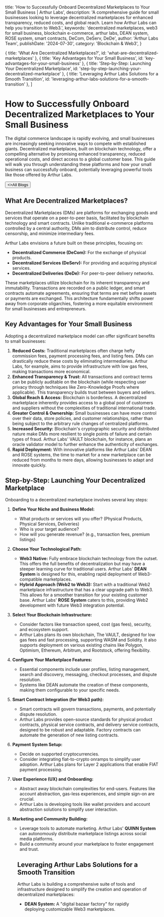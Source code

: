 
  title: 'How to Successfully Onboard Decentralized Marketplaces to Your Small Business | Arthur Labs',
  description: 'A comprehensive guide for small businesses looking to leverage decentralized marketplaces for enhanced transparency, reduced costs, and global reach. Learn how Arthur Labs can help you transition to Web3.',
  keywords: 'decentralized marketplaces, web3 for small business, blockchain e-commerce, arthur labs, DEAN system, ROSE system, smart contracts, DeCom, DeServ, DeDe',
  author: 'Arthur Labs Team',
  publishDate: '2024-07-30',
  category: 'Blockchain & Web3',
}

  { title: 'What Are Decentralized Marketplaces?', id: 'what-are-decentralized-marketplaces' },
  { title: 'Key Advantages for Your Small Business', id: 'key-advantages-for-your-small-business' },
  { title: 'Step-by-Step: Launching Your Decentralized Marketplace', id: 'step-by-step-launching-your-decentralized-marketplace' },
  { title: 'Leveraging Arthur Labs Solutions for a Smooth Transition', id: 'leveraging-arthur-labs-solutions-for-a-smooth-transition' },
]

<HeroPattern />

# How to Successfully Onboard Decentralized Marketplaces to Your Small Business

The digital commerce landscape is rapidly evolving, and small businesses are increasingly seeking innovative ways to compete with established giants. Decentralized marketplaces, built on blockchain technology, offer a compelling alternative by promising enhanced transparency, reduced operational costs, and direct access to a global customer base. This guide will walk you through understanding these platforms and how your small business can successfully onboard, potentially leveraging powerful tools like those offered by Arthur Labs.

<div className="not-prose mt-6 mb-16 flex gap-3">
  <Button href="/blogs" arrow="left">
    <>All Blogs</>
  </Button>
</div>

<h2 id="what-are-decentralized-marketplaces">What Are Decentralized Marketplaces?</h2>

Decentralized Marketplaces (DMs) are platforms for exchanging goods and services that operate on a peer-to-peer basis, facilitated by blockchain technology and smart contracts. Unlike traditional e-commerce platforms controlled by a central authority, DMs aim to distribute control, reduce censorship, and minimize intermediary fees.

Arthur Labs envisions a future built on these principles, focusing on:
*   **Decentralized Commerce (DeCom):** For the exchange of physical products.
*   **Decentralized Services (DeServ):** For providing and acquiring physical services.
*   **Decentralized Deliveries (DeDe):** For peer-to-peer delivery networks.

These marketplaces utilize blockchain for its inherent transparency and immutability. Transactions are recorded on a public ledger, and smart contracts automate agreements, ensuring that terms are met before assets or payments are exchanged. This architecture fundamentally shifts power away from corporate oligarchies, fostering a more equitable environment for small businesses and entrepreneurs.

<h2 id="key-advantages-for-your-small-business">Key Advantages for Your Small Business</h2>

Adopting a decentralized marketplace model can offer significant benefits to small businesses:

1.  **Reduced Costs:** Traditional marketplaces often charge hefty commission fees, payment processing fees, and listing fees. DMs can drastically reduce these costs by eliminating intermediaries. Arthur Labs, for example, aims to provide infrastructure with low gas fees, making transactions more economical.
2.  **Enhanced Transparency & Trust:** All transactions and contract terms can be publicly auditable on the blockchain (while respecting user privacy through techniques like Zero-Knowledge Proofs where applicable). This transparency builds trust between buyers and sellers.
3.  **Global Reach & Access:** Blockchain is borderless. A decentralized marketplace inherently provides access to a global pool of customers and suppliers without the complexities of traditional international trade.
4.  **Greater Control & Ownership:** Small businesses can have more control over their data, store policies, and customer relationships, rather than being subject to the arbitrary rule changes of centralized platforms.
5.  **Increased Security:** Blockchain's cryptographic security and distributed nature make DMs more resilient to single points of failure and certain types of fraud. Arthur Labs' VAULT blockchain, for instance, plans an oracle validator model to further enhance the authenticity of exchanges.
6.  **Rapid Deployment:** With innovative platforms like Arthur Labs' DEAN and ROSE systems, the time to market for a new marketplace can be reduced from months to mere days, allowing businesses to adapt and innovate quickly.

<h2 id="step-by-step-launching-your-decentralized-marketplace">Step-by-Step: Launching Your Decentralized Marketplace</h2>

Onboarding to a decentralized marketplace involves several key steps:

1.  **Define Your Niche and Business Model:**
    *   What products or services will you offer? (Physical Products, Physical Services, Deliveries)
    *   Who is your target audience?
    *   How will you generate revenue? (e.g., transaction fees, premium listings)

2.  **Choose Your Technological Path:**
    *   **Web3 Native:** Fully embrace blockchain technology from the outset. This offers the full benefits of decentralization but may have a steeper learning curve for traditional users. Arthur Labs' **DEAN System** is designed for this, enabling rapid deployment of Web3-compatible marketplaces.
    *   **Hybrid Approach (Web2 to Web3):** Start with a traditional Web2 marketplace infrastructure that has a clear upgrade path to Web3. This allows for a smoother transition for your existing customer base. Arthur Labs' **ROSE System** caters to this, providing Web2 development with future Web3 integration potential.

3.  **Select Your Blockchain Infrastructure:**
    *   Consider factors like transaction speed, cost (gas fees), security, and ecosystem support.
    *   Arthur Labs plans its own blockchain, The VAULT, designed for low gas fees and fast processing, supporting WASM and Solidity. It also supports deployment on various existing chains like Polygon, Optimism, Ethereum, Arbitrum, and Rootstock, offering flexibility.

4.  **Configure Your Marketplace Features:**
    *   Essential components include user profiles, listing management, search and discovery, messaging, checkout processes, and dispute resolution.
    *   Systems like DEAN automate the creation of these components, making them configurable to your specific needs.

5.  **Smart Contract Integration (for Web3 path):**
    *   Smart contracts will govern transactions, payments, and potentially dispute resolution.
    *   Arthur Labs provides open-source standards for physical product contracts, physical service contracts, and delivery service contracts, designed to be robust and adaptable. Factory contracts can automate the generation of new listing contracts.

6.  **Payment System Setup:**
    *   Decide on supported cryptocurrencies.
    *   Consider integrating fiat-to-crypto onramps to simplify user adoption. Arthur Labs plans for Layer 2 applications that enable FIAT payment processing.

7.  **User Experience (UX) and Onboarding:**
    *   Abstract away blockchain complexities for end-users. Features like account abstraction, gas-less experiences, and simple sign-on are crucial.
    *   Arthur Labs is developing tools like wallet providers and account abstraction solutions to simplify user interaction.

8.  **Marketing and Community Building:**
    *   Leverage tools to automate marketing. Arthur Labs' **QUINN System** can autonomously distribute marketplace listings across social media platforms.
    *   Build a community around your marketplace to foster engagement and trust.

<Figure
  src="https://arthurlabs.net/placeholder-dean-architecture.png"
  alt="DEAN System Architecture for Commerce Marketplace"
  caption="Fig 1: Conceptual architecture of a decentralized commerce marketplace, highlighting database and blockchain interactions. Arthur Labs' DEAN System streamlines this."
/>

<h2 id="leveraging-arthur-labs-solutions-for-a-smooth-transition">Leveraging Arthur Labs Solutions for a Smooth Transition</h2>

Arthur Labs is building a comprehensive suite of tools and infrastructure designed to simplify the creation and operation of decentralized marketplaces:

*   **DEAN System:** A "digital bazaar factory" for rapidly deploying customizable Web3 marketplaces.